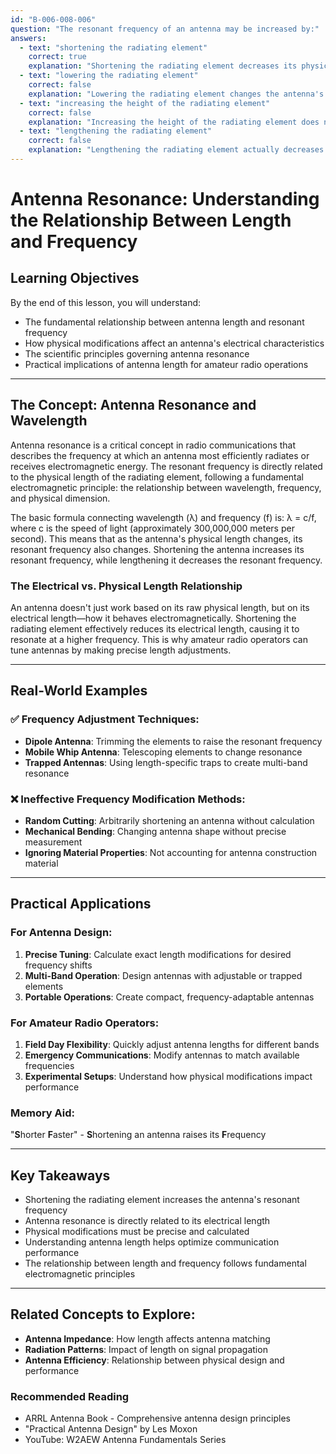 ```yaml
---
id: "B-006-008-006"
question: "The resonant frequency of an antenna may be increased by:"
answers:
  - text: "shortening the radiating element"
    correct: true
    explanation: "Shortening the radiating element decreases its physical length, which increases the antenna's resonant frequency. This is based on the fundamental relationship between antenna length and wavelength, where a shorter antenna corresponds to a higher frequency. The wavelength is inversely proportional to frequency, so reducing the antenna's physical length causes it to resonate at a higher frequency."
  - text: "lowering the radiating element"
    correct: false
    explanation: "Lowering the radiating element changes the antenna's height relative to ground but does not directly impact its resonant frequency. Antenna height can affect radiation pattern and impedance, but it does not inherently change the resonant frequency of the radiating element itself."
  - text: "increasing the height of the radiating element"
    correct: false
    explanation: "Increasing the height of the radiating element does not change its resonant frequency. While height can impact the antenna's radiation pattern and ground interactions, the resonant frequency is primarily determined by the physical length of the radiating element itself."
  - text: "lengthening the radiating element"
    correct: false
    explanation: "Lengthening the radiating element actually decreases the antenna's resonant frequency. A longer antenna element corresponds to a longer wavelength and thus a lower frequency. This is the opposite of what the question asks about increasing resonant frequency."
---
```


# Antenna Resonance: Understanding the Relationship Between Length and Frequency

## Learning Objectives
By the end of this lesson, you will understand:
- The fundamental relationship between antenna length and resonant frequency
- How physical modifications affect an antenna's electrical characteristics
- The scientific principles governing antenna resonance
- Practical implications of antenna length for amateur radio operations

---

## The Concept: Antenna Resonance and Wavelength

Antenna resonance is a critical concept in radio communications that describes the frequency at which an antenna most efficiently radiates or receives electromagnetic energy. The resonant frequency is directly related to the physical length of the radiating element, following a fundamental electromagnetic principle: the relationship between wavelength, frequency, and physical dimension.

The basic formula connecting wavelength (λ) and frequency (f) is: λ = c/f, where c is the speed of light (approximately 300,000,000 meters per second). This means that as the antenna's physical length changes, its resonant frequency also changes. Shortening the antenna increases its resonant frequency, while lengthening it decreases the resonant frequency.

### The Electrical vs. Physical Length Relationship

An antenna doesn't just work based on its raw physical length, but on its electrical length—how it behaves electromagnetically. Shortening the radiating element effectively reduces its electrical length, causing it to resonate at a higher frequency. This is why amateur radio operators can tune antennas by making precise length adjustments.

---

## Real-World Examples

### ✅ Frequency Adjustment Techniques:
- **Dipole Antenna**: Trimming the elements to raise the resonant frequency
- **Mobile Whip Antenna**: Telescoping elements to change resonance
- **Trapped Antennas**: Using length-specific traps to create multi-band resonance

### ❌ Ineffective Frequency Modification Methods:
- **Random Cutting**: Arbitrarily shortening an antenna without calculation
- **Mechanical Bending**: Changing antenna shape without precise measurement
- **Ignoring Material Properties**: Not accounting for antenna construction material

---

## Practical Applications

### For Antenna Design:
1. **Precise Tuning**: Calculate exact length modifications for desired frequency shifts
2. **Multi-Band Operation**: Design antennas with adjustable or trapped elements
3. **Portable Operations**: Create compact, frequency-adaptable antennas

### For Amateur Radio Operators:
1. **Field Day Flexibility**: Quickly adjust antenna lengths for different bands
2. **Emergency Communications**: Modify antennas to match available frequencies
3. **Experimental Setups**: Understand how physical modifications impact performance

### Memory Aid:
"**S**horter **F**aster" - **S**hortening an antenna raises its **F**requency

---

## Key Takeaways

- Shortening the radiating element increases the antenna's resonant frequency
- Antenna resonance is directly related to its electrical length
- Physical modifications must be precise and calculated
- Understanding antenna length helps optimize communication performance
- The relationship between length and frequency follows fundamental electromagnetic principles

---

## Related Concepts to Explore:
- **Antenna Impedance**: How length affects antenna matching
- **Radiation Patterns**: Impact of length on signal propagation
- **Antenna Efficiency**: Relationship between physical design and performance

### Recommended Reading
- ARRL Antenna Book - Comprehensive antenna design principles
- "Practical Antenna Design" by Les Moxon
- YouTube: W2AEW Antenna Fundamentals Series